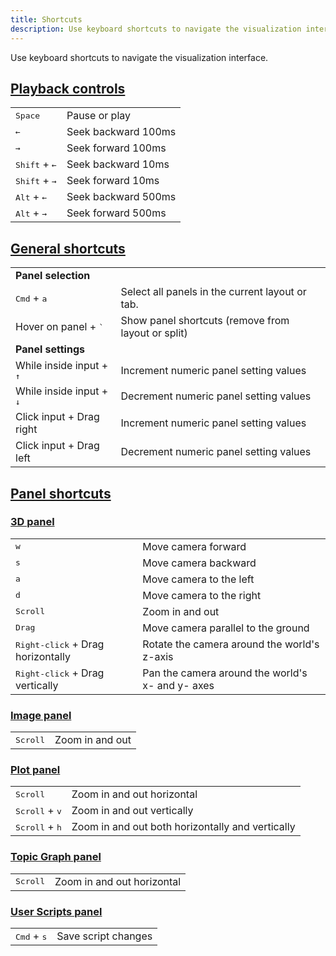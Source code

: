 ```yaml
---
title: Shortcuts
description: Use keyboard shortcuts to navigate the visualization interface.
---
```


Use keyboard shortcuts to navigate the visualization interface.

## [Playback controls](/docs/visualization/playback)

<table>
  <tbody style={{ display: "inline-table", width: "100%" }}>
    <tr>
      <td style={{ width: 280 }}>
        <kbd>Space</kbd>
      </td>
      <td>Pause or play</td>
    </tr>
    <tr>
      <td style={{ width: 280 }}>
        <kbd>←</kbd>
      </td>
      <td>Seek backward 100ms</td>
    </tr>
    <tr>
      <td style={{ width: 280 }}>
        <kbd>→</kbd>
      </td>
      <td>Seek forward 100ms</td>
    </tr>
    <tr>
      <td style={{ width: 280 }}>
        <kbd>Shift</kbd> + <kbd>←</kbd>
      </td>
      <td>Seek backward 10ms</td>
    </tr>
    <tr>
      <td style={{ width: 280 }}>
        <kbd>Shift</kbd> + <kbd>→</kbd>
      </td>
      <td>Seek forward 10ms</td>
    </tr>
    <tr>
      <td style={{ width: 280 }}>
        <kbd>Alt</kbd> + <kbd>←</kbd>
      </td>
      <td>Seek backward 500ms</td>
    </tr>
    <tr>
      <td style={{ width: 280 }}>
        <kbd>Alt</kbd> + <kbd>→</kbd>
      </td>
      <td>Seek forward 500ms</td>
    </tr>
  </tbody>
</table>

## [General shortcuts](/docs/visualization/panels/introduction)

<table>
  <tbody style={{ display: "inline-table", width: "100%" }}>
    <tr>
      <td colSpan={2}>
        <b>Panel selection</b>
      </td>
    </tr>
    <tr>
      <td style={{ width: 280 }}>
        <kbd>Cmd</kbd> + <kbd>a</kbd>
      </td>
      <td>Select all panels in the current layout or tab.</td>
    </tr>
    <tr>
      <td>
        Hover on panel + <kbd>`</kbd>
      </td>
      <td>Show panel shortcuts (remove from layout or split)</td>
    </tr>
    <tr>
      <td colSpan={2}>
        <b>Panel settings</b>
      </td>
    </tr>
    <tr>
      <td>
        While inside input + <kbd>↑</kbd>
      </td>
      <td>Increment numeric panel setting values</td>
    </tr>
    <tr>
      <td>
        While inside input + <kbd>↓</kbd>
      </td>
      <td>Decrement numeric panel setting values</td>
    </tr>
    <tr>
      <td>Click input + Drag right</td>
      <td>Increment numeric panel setting values</td>
    </tr>
    <tr>
      <td>Click input + Drag left</td>
      <td>Decrement numeric panel setting values</td>
    </tr>
  </tbody>
</table>

## [Panel shortcuts](/docs/visualization/panels/introduction)

### [3D panel](/docs/visualization/panels/3d)

<table>
  <tbody style={{ display: "inline-table", width: "100%" }}>
    <tr>
      <td style={{ width: 280 }}>
        <kbd>w</kbd>
      </td>
      <td>Move camera forward</td>
    </tr>
    <tr>
      <td style={{ width: 280 }}>
        <kbd>s</kbd>
      </td>
      <td>Move camera backward</td>
    </tr>
    <tr>
      <td style={{ width: 280 }}>
        <kbd>a</kbd>
      </td>
      <td>Move camera to the left</td>
    </tr>
    <tr>
      <td style={{ width: 280 }}>
        <kbd>d</kbd>
      </td>
      <td>Move camera to the right</td>
    </tr>
    <tr>
      <td style={{ width: 280 }}>
        <kbd>Scroll</kbd>
      </td>
      <td>Zoom in and out</td>
    </tr>
    <tr>
      <td style={{ width: 280 }}>
        <kbd>Drag</kbd>
      </td>
      <td>Move camera parallel to the ground</td>
    </tr>
    <tr>
      <td style={{ width: 280 }}>
        <kbd>Right-click</kbd> + Drag horizontally
      </td>
      <td>Rotate the camera around the world's z-axis</td>
    </tr>
    <tr>
      <td style={{ width: 280 }}>
        <kbd>Right-click</kbd> + Drag vertically
      </td>
      <td>Pan the camera around the world's x- and y- axes</td>
    </tr>
  </tbody>
</table>

### [Image panel](/docs/visualization/panels/image)

<table>
  <tbody style={{ display: "inline-table", width: "100%" }}>
    <tr>
      <td style={{ width: 280 }}>
        <kbd>Scroll</kbd>
      </td>
      <td>Zoom in and out</td>
    </tr>
  </tbody>
</table>

### [Plot panel](/docs/visualization/panels/plot)

<table>
  <tbody style={{ display: "inline-table", width: "100%" }}>
    <tr>
      <td style={{ width: 280 }}>
        <kbd>Scroll</kbd>
      </td>
      <td>Zoom in and out horizontal</td>
    </tr>
    <tr>
      <td style={{ width: 280 }}>
        <kbd>Scroll</kbd> + <kbd>v</kbd>
      </td>
      <td>Zoom in and out vertically</td>
    </tr>
    <tr>
      <td style={{ width: 280 }}>
        <kbd>Scroll</kbd> + <kbd>h</kbd>
      </td>
      <td>Zoom in and out both horizontally and vertically</td>
    </tr>
  </tbody>
</table>

### [Topic Graph panel](/docs/visualization/panels/topic-graph)

<table>
  <tbody style={{ display: "inline-table", width: "100%" }}>
    <tr>
      <td style={{ width: 280 }}>
        <kbd>Scroll</kbd>
      </td>
      <td>Zoom in and out horizontal</td>
    </tr>
  </tbody>
</table>

### [User Scripts panel](/docs/visualization/panels/user-scripts)

<table>
  <tbody style={{ display: "inline-table", width: "100%" }}>
    <tr>
      <td style={{ width: 280 }}>
        <kbd>Cmd</kbd> + <kbd>s</kbd>
      </td>
      <td>Save script changes</td>
    </tr>
  </tbody>
</table>
